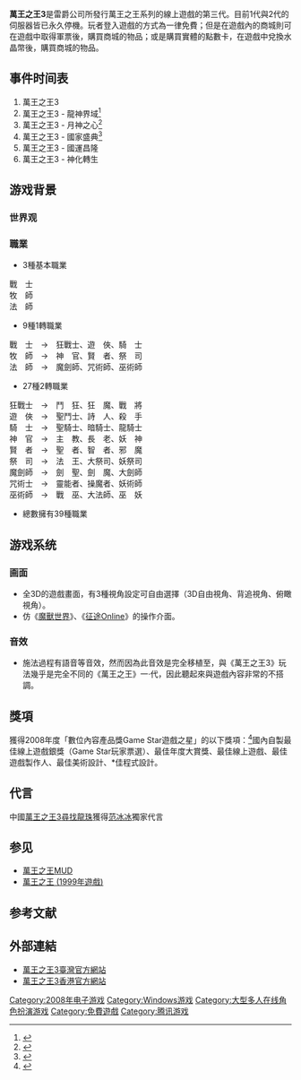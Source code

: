{{Multiple issues|
{{Cleanup rewrite|time=2021-12-27T01:56:06+00:00}}
{{Onesource|time=2021-12-27T01:56:06+00:00}}
}}
{{merge to|萬王之王 (1999年遊戲)|discuss=Talk:萬王之王 (1999年遊戲)#请求与萬王之王3合并|time=2015-11-03T07:49:11+00:00}}
{{noteTA
|G1=Games
}}
<!--以下模板信息不填请留空，不要删去-->
{{Infobox VG
|title= 萬王之王3
| english =  
|image= 
|caption= 
|developer= [[雷爵網絡科技|雷爵網絡科技]]
|publisher= 
|distributor= 
|designer= 
|series= 萬王之王系列
|engine= 
|released=台灣 (2008年)
|genre= [[MMORPG|MMORPG]]
|modes= 网络游戏
|platforms= Windows
}}
'''萬王之王3'''是雷爵公司所發行萬王之王系列的線上遊戲的第三代。目前1代與2代的伺服器皆已永久停機。玩者登入遊戲的方式為一律免費；但是在遊戲內的商城則可在遊戲中取得軍票後，購買商城的物品；或是購買實體的點數卡，在遊戲中兌換水晶幣後，購買商城的物品。

==事件时间表==
<!--依时间先后顺序列出该游戏从宣布开发到目前所经历的大事，如开始运营，公测，人数记录等-->
# 萬王之王3
# 萬王之王3 - 龍神界域<ref>{{cite web| language =| publisher =| title =萬王之王3 - 龍神界域| url =http://kok3.lager.com.tw/html/data01/| author =| date =| accessdate =| deadurl =yes| archiveurl =https://web.archive.org/web/20100103155948/http://kok3.lager.com.tw/html/data01/| archivedate =2010年1月3日| df =}}</ref>
# 萬王之王3 - 月神之心<ref>{{cite web| language =| publisher =| title =萬王之王3 - 月神之心| url =http://kok3.lager.com.tw/html/data02/moon.html| author =| date =| accessdate =| deadurl =yes| archiveurl =https://web.archive.org/web/20091227013451/http://kok3.lager.com.tw/html/data02/moon.html| archivedate =2009年12月27日| df =}}</ref>
# 萬王之王3 - 國家盛典<ref>{{cite web| language =| publisher =| title =萬王之王3 - 國家盛典| url =http://kok3.lager.com.tw/html/data03/| author =| date =| accessdate =| deadurl =yes| archiveurl =https://web.archive.org/web/20100205181557/http://kok3.lager.com.tw/html/data03/| archivedate =2010年2月5日| df =}}</ref>
# 萬王之王3 - 國運昌隆
# 萬王之王3 - 神化轉生

==游戏背景==
===世界观===
<!--游戏的世界设定，简介，1000字以内-->
<!-- 請不要使用偏頗的仇恨文字作為遊戲介紹
*這是一個鼓勵[[殺人|殺人]][[撿骨|撿骨]]、[[挑播離間|挑播離間]]、[[惹事生非|惹事生非]]、花錢報仇、冤冤相報的遊戲，在某些情況下，殺人者可以藉由殺虐敵方任務獲得遊戲中的金錢報酬。

*一些任務鼓勵玩家到其他玩家的地盤搶奪能源得到貢獻、經驗、金錢與能力 -->

===職業===
<!--即游戏中的职业介绍，切忌罗列参数-->
* 3種基本職業
戰　士<br>
牧　師<br>
法　師<br>

<!--即游戏中的职业介绍，切忌罗列参数-->
* 9種1轉職業
戰　士　→　狂戰士、遊　俠、騎　士<br>
牧　師　→　神　官、賢　者、祭　司<br>
法　師　→　魔劍師、咒術師、巫術師<br>

<!--即游戏中的职业介绍，切忌罗列参数-->
* 27種2轉職業
狂戰士　→　鬥　狂、狂　魔、戰　將<br>
遊　俠　→　聖鬥士、詩　人、殺　手<br>
騎　士　→　聖騎士、暗騎士、龍騎士<br>
神　官　→　主　教、長　老、妖　神<br>
賢　者　→　聖　者、智　者、邪　魔<br>
祭　司　→　法　王、大祭司、妖祭司<br>
魔劍師　→　劍　聖、劍　魔、大劍師<br>
咒術士　→　靈能者、操魔者、妖術師<br>
巫術師　→　戰　巫、大法師、巫　妖<br>

* 總數擁有39種職業

==游戏系统==
===画面===
* 全3D的遊戲畫面，有3種視角設定可自由選擇（3D自由視角、背追視角、俯瞰視角）。
* 仿《[[魔獸世界|魔獸世界]]》、《[[征途Online|征途Online]]》的操作介面。

===音效===
<!--音效一般不是网络游戏的重点，如果该游戏在这方面没有特色，请删除此段-->
* 施法過程有語音等音效，然而因為此音效是完全移植至，與《萬王之王3》玩法幾乎是完全不同的《萬王之王》一·代，因此聽起來與遊戲內容非常的不搭調。

==獎項==
獲得2008年度「數位內容產品獎Game Star遊戲之星」的以下獎項：<ref>{{Cite web |url=http://gnn.gamer.com.tw/7/35267.html |title=《萬王之王 3》囊括 GAME STAR 最佳年度大賞等五項大獎 |access-date=2010-01-20 |archive-date=2017-08-05 |archive-url=https://web.archive.org/web/20170805221634/https://gnn.gamer.com.tw/7/35267.html |dead-url=no }}</ref>國內自製最佳線上遊戲銀獎（Game Star玩家票選）、最佳年度大賞獎、最佳線上遊戲、最佳遊戲製作人、最佳美術設計、*佳程式設計。

==代言==
中國[[萬王之王3|萬王之王3]][[尋找龍珠|尋找龍珠]]獲得[[范冰冰|范冰冰]]獨家代言

==参见==
<!--类似的游戏，相关的主题-->
* [[萬王之王_(1996年遊戲)|萬王之王MUD]]
* [[萬王之王_(1999年遊戲)|萬王之王 (1999年遊戲)]]

==参考文献==
{{reflist|2}}

==外部連結==
* [https://web.archive.org/web/20090203200422/http://kok3.lager.com.tw/ 萬王之王3臺灣官方網站] 
* [https://web.archive.org/web/20090525090440/http://www.kok3.com.hk/ 萬王之王3香港官方網站]

{{腾讯游戏}}

[[Category:2008年电子游戏|Category:2008年电子游戏]]
[[Category:Windows游戏|Category:Windows游戏]]
[[Category:大型多人在线角色扮演游戏|Category:大型多人在线角色扮演游戏]]
[[Category:免費遊戲|Category:免費遊戲]]
[[Category:腾讯游戏|Category:腾讯游戏]]